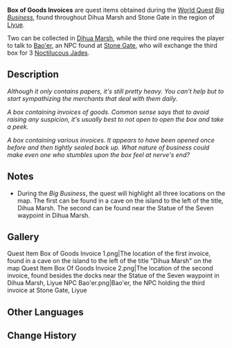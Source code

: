{{Item Infobox
|id           = 100479
|image        = Item Parcel.png
|type         = Quest Items
|description  = Although it only contains papers, it's still pretty heavy. You can't help but to start sympathizing the merchants that deal with them daily.
|source1      = Found during [[Big Business]]
}}
'''Box of Goods Invoices''' are quest items obtained during the [[World Quest]] ''[[Big Business]]'', found throughout Dihua Marsh and Stone Gate in the region of [[Liyue]].

Two can be collected in [[Dihua Marsh]], while the third one requires the player to talk to [[Bao'er]], an NPC found at [[Stone Gate]], who will exchange the third box for 3 [[Noctilucous Jade]]s.

==Description==
''Although it only contains papers, it's still pretty heavy. You can't help but to start sympathizing the merchants that deal with them daily.''

''A box containing invoices of goods. Common sense says that to avoid raising any suspicion, it's usually best to not open to open the box and take a peek.''

''A box containing various invoices. It appears to have been opened once before and then tightly sealed back up. What nature of business could make even one who stumbles upon the box feel at nerve's end?''

==Notes==
* During the ''Big Business'', the quest will highlight all three locations on the map. The first can be found in a cave on the island to the left of the title, Dihua Marsh. The second can be found near the Statue of the Seven waypoint in Dihua Marsh.

==Gallery==
<gallery hideaddbutton="true" captionalign="center">
Quest Item Box of Goods Invoice 1.png|The location of the first invoice, found in a cave on the island to the left of the title "Dihua Marsh" on the map
Quest Item Box Of Goods Invoice 2.png|The location of the second invoice, found besides the docks near the Statue of the Seven waypoint in Dihua Marsh, Liyue
NPC Bao'er.png|Bao'er, the NPC holding the third invoice at Stone Gate, Liyue
</gallery>

==Other Languages==
{{Other Languages
|default_hidden = 1
|en      = Box of Goods Invoices
|zhs     = 装着货单的盒子
|zhs_rm  = Zhuāngzhe Huò Dān de Hézi
|zht     = 裝著貨單的盒子
|zht_rm  = Zhuāngzhe Huò Dān de Hézi
|ja      = 注文書の入った箱
|ja_rm   = Chuumonsho no Haitta Hako{{Assumed}}
|ko      = 적하 목록이 들어 있는 상자
|ko_rm   = 
|es      = Caja con facturas
|fr      = Boîte de factures
|ru      = Коробка с накладными
|th      = กล่องใส่รายการสินค้า
|th_rm   = Khlong Sai Raikan Sinkha
|vi      = Hộp đựng đơn hàng
|de      = Schachtel mit Warenverzeichnissen
|id      = Kotak Tagihan Barang
|pt      = Faturas das Caixas de Mercadorias
}}

==Change History==
{{Change History|1.0}}